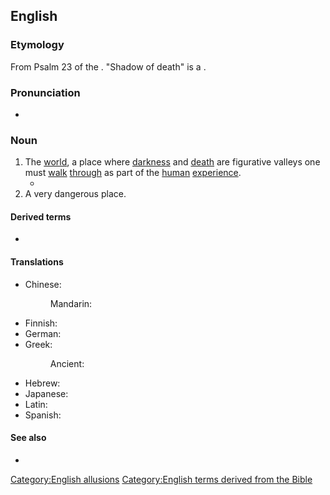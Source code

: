 ==English==

===Etymology===
From Psalm 23 of the {{w|Psalms|Book of Psalms}}. "Shadow of death" is a {{clq|en|he|צלמות|nocap=1}}.

===Pronunciation===
* {{audio|en|En-au-valley of the shadow of death.ogg|Audio (AU)}}

===Noun===
{{head|en|noun}}

# The [[world]], a place where [[darkness]] and [[death]] are figurative valleys one must [[walk]] [[through]] as part of the [[human]] [[experience]].
#* {{RQ:KJV|Psalms|23|4|passage=Yea, though I walk through the '''valley of the shadow of death''', I will fear no evil: for thou art with me; thy rod and thy staff they comfort me.}}
# A very dangerous place.

====Derived terms====
* {{l|en|valley of death}}

====Translations====
{{trans-top|biblical phrase}}
* Chinese:
*: Mandarin: {{t|cmn|死蔭的幽谷|tr=sǐ yīn dí yōugǔ}}
* Finnish: {{t|fi|kuoleman varjon laakso}}
* German: {{t|de|das finstere Tal|n}}
* Greek:
*: Ancient: {{t|grc|[[ἐν]] [[μέσον|μέσῳ]] [[σκιά|σκιᾶς]] [[θάνατος|θανάτου]]|f}} {{q|in the valley of the shadow of death}}
{{trans-mid}}
* Hebrew: {{t|he|[[גיא]] [[צלמות]]|m|tr=ge' tsalmawet}}
* Japanese: {{t|ja|死の陰の谷|tr=shi no kage no tani}}
* Latin: {{t|la|[[in]] [[medius|mediō]] [[umbra|umbrae]] [[mors|mortis]]}} {{q|in the valley of the shadow of death}}
* Spanish: {{t|es|valle de sombra de muerte|m}}
{{trans-bottom}}

====See also====
* {{l|en|vale of tears}}

[[Category:English allusions]]
[[Category:English terms derived from the Bible]]